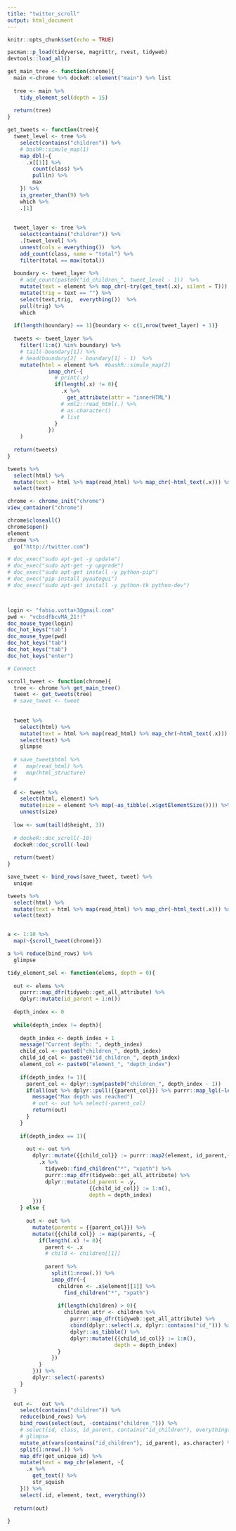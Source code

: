 ```yaml
---
title: "twitter_scroll"
output: html_document
---
```


```r
knitr::opts_chunk$set(echo = TRUE)

pacman::p_load(tidyverse, magrittr, rvest, tidyweb)
devtools::load_all()
```


```r


get_main_tree <- function(chrome){
  main <-chrome %>% dockeR::element("main") %>% list
  
  tree <- main %>%
    tidy_element_sel(depth = 15)
  
  return(tree)
}

get_tweets <- function(tree){
  tweet_level <- tree %>%
    select(contains("children")) %>%
    # bashR::simule_map(1)
    map_dbl(~{
      .x[[1]] %>%
        count(class) %>%
        pull(n) %>%
        max
    }) %>%
    is_greater_than(9) %>%
    which %>%
    .[1]
  
  
  tweet_layer <- tree %>%
    select(contains("children")) %>%
    .[tweet_level] %>%
    unnest(cols = everything())  %>%
    add_count(class, name = "total") %>%
    filter(total == max(total))
  
  boundary <- tweet_layer %>%
    # add_count(paste0("id_children_", tweet_level - 1))  %>%
    mutate(text = element %>% map_chr(~try(get_text(.x), silent = T))) %>%
    mutate(trig = text == "") %>%
    select(text,trig,  everything())  %>%
    pull(trig) %>%
    which
  
  if(length(boundary) == 1){boundary <- c(1,nrow(tweet_layer) + 1)}
  
  tweets <- tweet_layer %>%
    filter(!1:n() %in% boundary) %>%
    # tail(-boundary[1]) %>%
    # head(boundary[2] - boundary[1] - 1)  %>%
    mutate(html = element %>%  #bashR::simule_map(2)
             imap_chr(~{
               # print(.y)
               if(length(.x) != 0){
                 .x %>%
                   get_attribute(attr = "innerHTML")
                 # xml2::read_html(.) %>%
                 # as.character()
                 # list
               }
             })
    )
  
  return(tweets)
}

tweets %>%
  select(html) %>%
  mutate(text = html %>% map(read_html) %>% map_chr(~html_text(.x))) %>%
  select(text)

```



```r
chrome <- chrome_init("chrome")
view_container("chrome") 

chrome$closeall()
chrome$open()
element
chrome %>%
  go("http://twitter.com")

# doc_exec("sudo apt-get -y update")
# doc_exec("sudo apt-get -y upgrade")
# doc_exec("sudo apt-get install -y python-pip")
# doc_exec("pip install pyautogui")
# doc_exec("sudo apt-get install -y python-tk python-dev")



login <- "fabio.votta+3@gmail.com"
pwd <- "vcbsdfbcvMA_21!!"
doc_mouse_type(login)
doc_hot_keys("tab")
doc_mouse_type(pwd)
doc_hot_keys("tab")
doc_hot_keys("tab")
doc_hot_keys("enter")

# Connect

scroll_tweet <- function(chrome){
  tree <- chrome %>% get_main_tree()
  tweet <- get_tweets(tree) 
  # save_tweet <- tweet
  
  
  tweet %>%
    select(html) %>%
    mutate(text = html %>% map(read_html) %>% map_chr(~html_text(.x))) %>%
    select(text) %>%
    glimpse
  
  # save_tweet$html %>%
  #   map(read_html) %>%
  #   map(html_structure)
  # 
  
  d <- tweet %>% 
    select(html, element) %>%
    mutate(size = element %>% map(~as_tibble(.x$getElementSize()))) %>%
    unnest(size)
  
  low <- sum(tail(d$height, 3))
  
  # dockeR::doc_scroll(-10)
  dockeR::doc_scroll(-low)
  
  return(tweet)
}

save_tweet <- bind_rows(save_tweet, tweet) %>%
  unique

tweets %>%
  select(html) %>%
  mutate(text = html %>% map(read_html) %>% map_chr(~html_text(.x))) %>%
  select(text)


a <- 1:10 %>%
  map(~{scroll_tweet(chrome)})

a %>% reduce(bind_rows) %>%
  glimpse

```

```r
tidy_element_sel <- function(elems, depth = 0){
  
  out <- elems %>%
    purrr::map_dfr(tidyweb::get_all_attribute) %>%
    dplyr::mutate(id_parent = 1:n())
  
  depth_index <- 0
  
  while(depth_index != depth){
    
    depth_index <- depth_index + 1
    message("Current depth: ", depth_index)
    child_col <- paste0("children_", depth_index)
    child_id_col <- paste0("id_children_", depth_index)
    element_col <- paste0("element_", "depth_index")
    
    if(depth_index != 1){
      parent_col <- dplyr::sym(paste0("children_", depth_index - 1))
      if(all(out %>% dplyr::pull({{parent_col}}) %>% purrr::map_lgl(~length(.x) == 0))){
        message("Max depth was reached")
        # out <- out %>% select(-parent_col)
        return(out)
      }
    }
    
    if(depth_index == 1){
      
      out <- out %>%
        dplyr::mutate({{child_col}} := purrr::map2(element, id_parent,~{
          .x %>%
            tidyweb::find_children("*", "xpath") %>%
            purrr::map_dfr(tidyweb::get_all_attribute) %>%
            dplyr::mutate(id_parent = .y,
                          {{child_id_col}} := 1:n(),
                          depth = depth_index)
        }))
    } else {
      
      out <- out %>%
        mutate(parents = {{parent_col}}) %>%
        mutate({{child_col}} := map(parents, ~{
          if(length(.x) != 0){
            parent <- .x
            # child <- children[[1]]
            
            parent %>%
              split(1:nrow(.)) %>%
              imap_dfr(~{
                children <- .x$element[[1]] %>%
                  find_children("*", "xpath")
                
                if(length(children) > 0){
                  children_attr <- children %>%
                    purrr::map_dfr(tidyweb::get_all_attribute) %>%
                    cbind(dplyr::select(.x, dplyr::contains("id_"))) %>%
                    dplyr::as_tibble() %>%
                    dplyr::mutate({{child_id_col}} := 1:n(),
                                  depth = depth_index)
                }
              })
          }
        })) %>%
        dplyr::select(-parents) 
    }
  }
  
  out <-   out %>%
    select(contains("children")) %>%
    reduce(bind_rows) %>%
    bind_rows(select(out, -contains("children_"))) %>%
    # select(id, class, id_parent, contains("id_children"), everything()) %>%
    # glimpse
    mutate_at(vars(contains("id_children"), id_parent), as.character) %>%
    split(1:nrow(.)) %>%
    map_dfr(get_unique_id) %>%
    mutate(text = map_chr(element, ~{
      .x %>%
        get_text() %>%
        str_squish
    })) %>%
    select(.id, element, text, everything())
  
  return(out)
  
}

```

